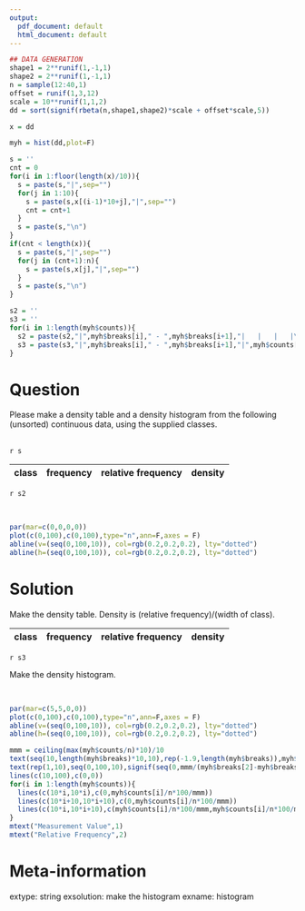 ```yaml
---
output:
  pdf_document: default
  html_document: default
---
```

```r
## DATA GENERATION
shape1 = 2**runif(1,-1,1)
shape2 = 2**runif(1,-1,1)
n = sample(12:40,1)
offset = runif(1,3,12)
scale = 10**runif(1,1,2)
dd = sort(signif(rbeta(n,shape1,shape2)*scale + offset*scale,5))

x = dd

myh = hist(dd,plot=F)

s = ''
cnt = 0
for(i in 1:floor(length(x)/10)){
  s = paste(s,"|",sep="")
  for(j in 1:10){
    s = paste(s,x[(i-1)*10+j],"|",sep="")
    cnt = cnt+1
  }
  s = paste(s,"\n")
}
if(cnt < length(x)){
  s = paste(s,"|",sep="")
  for(j in (cnt+1):n){
    s = paste(s,x[j],"|",sep="")
  }
  s = paste(s,"\n")
}

s2 = ''
s3 = ''
for(i in 1:length(myh$counts)){
  s2 = paste(s2,"|",myh$breaks[i]," - ",myh$breaks[i+1],"|   |   |   |\n",sep="")
  s3 = paste(s3,"|",myh$breaks[i]," - ",myh$breaks[i+1],"|",myh$counts[i],"|",signif(myh$counts[i]/n,3),"|",signif(myh$counts[i]/n/(myh$breaks[i+1]-myh$breaks[i]),3),"|\n",sep="")
}

```

Question
========

Please make a density table and a density histogram from the following (unsorted) continuous data, using the supplied classes.

|   |   |   |   |   |   |   |   |   |   |
|:---:|:---:|:---:|:---:|:---:|:---:|:---:|:---:|:---:|:---:|
`r s`

\large

|class|frequency|relative frequency|density|
|:---:|:---:|:---:|:---:|
`r s2`

\normalsize

\
```r
par(mar=c(0,0,0,0))
plot(c(0,100),c(0,100),type="n",ann=F,axes = F)
abline(v=(seq(0,100,10)), col=rgb(0.2,0.2,0.2), lty="dotted")
abline(h=(seq(0,100,10)), col=rgb(0.2,0.2,0.2), lty="dotted")
```


Solution
========

Make the density table. Density is (relative frequency)/(width of class).


|class|frequency|relative frequency|density|
|:---:|:---:|:---:|:---:|
`r s3`


Make the density histogram.

<!-- \ -->
<!-- ```{r barchart, echo = FALSE, results = "hide", fig.height = 5, fig.width = 5, fig.path = "", fig.cap = ""} -->
<!-- barplot(myh$counts/n,col="white",space=0)->bp   # n=length(yourvariable) -->
<!-- axis(1,at=c(bp),labels=myh$mids) -->
<!-- title(ylab="Relative Frequency",xlab="Measurement value") -->
<!-- ``` -->
<!-- \ -->

\
```r
par(mar=c(5,5,0,0))
plot(c(0,100),c(0,100),type="n",ann=F,axes = F)
abline(v=(seq(0,100,10)), col=rgb(0.2,0.2,0.2), lty="dotted")
abline(h=(seq(0,100,10)), col=rgb(0.2,0.2,0.2), lty="dotted")

mmm = ceiling(max(myh$counts/n)*10)/10
text(seq(10,length(myh$breaks)*10,10),rep(-1.9,length(myh$breaks)),myh$breaks)
text(rep(1,10),seq(0,100,10),signif(seq(0,mmm/(myh$breaks[2]-myh$breaks[1]),length.out = 11),3))
lines(c(10,100),c(0,0))
for(i in 1:length(myh$counts)){
  lines(c(10*i,10*i),c(0,myh$counts[i]/n*100/mmm))
  lines(c(10*i+10,10*i+10),c(0,myh$counts[i]/n*100/mmm))
  lines(c(10*i,10*i+10),c(myh$counts[i]/n*100/mmm,myh$counts[i]/n*100/mmm))
}
mtext("Measurement Value",1)
mtext("Relative Frequency",2)
```


Meta-information
============
extype: string
exsolution: make the histogram
exname: histogram
